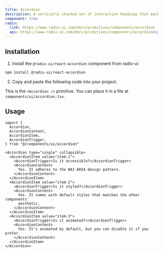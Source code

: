 ```yaml
---
title: Accordion
description: A vertically stacked set of interactive headings that each reveal an associated section of content.
component: true
radix:
  link: https://www.radix-ui.com/docs/primitives/components/accordion
  api: https://www.radix-ui.com/docs/primitives/components/accordion#api-reference
---
```


<ComponentExample src="/components/examples/accordion/demo.tsx">
  <AccordionDemo />
</ComponentExample>

## Installation

1. Install the `@radix-ui/react-accordion` component from radix-ui:

```bash
npm install @radix-ui/react-accordion
```

2. Copy and paste the following code into your project.

<ComponentSource src="/components/ui/accordion.tsx" />

<Callout>

This is the `<Accordion />` primitive. You can place it in a file at `components/ui/accordion.tsx`.

</Callout>

## Usage

```tsx
import {
  Accordion,
  AccordionContent,
  AccordionItem,
  AccordionTrigger,
} from "@/components/ui/accordion"
```

```tsx
<Accordion type="single" collapsible>
  <AccordionItem value="item-1">
    <AccordionTrigger>Is it accessible?</AccordionTrigger>
    <AccordionContent>
      Yes. It adheres to the WAI-ARIA design pattern.
    </AccordionContent>
  </AccordionItem>
  <AccordionItem value="item-2">
    <AccordionTrigger>Is it styled?</AccordionTrigger>
    <AccordionContent>
      Yes. It comes with default styles that matches the other components'
      aesthetic.
    </AccordionContent>
  </AccordionItem>
  <AccordionItem value="item-3">
    <AccordionTrigger>Is it animated?</AccordionTrigger>
    <AccordionContent>
      Yes. It's animated by default, but you can disable it if you prefer.
    </AccordionContent>
  </AccordionItem>
</Accordion>
```
